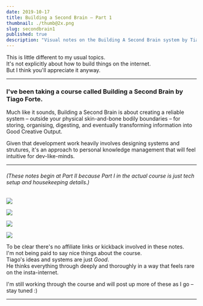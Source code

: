 ```yaml
---
date: 2019-10-17
title: Building a Second Brain – Part 1
thumbnail: ./thumb@2x.png
slug: secondbrain1
published: true
description: "Visual notes on the Building A Second Brain system by Tiago Forte"
---
```




<SketchesContainer>

This is little different to my usual topics.  
It's not explicitly about how to build things on the internet.  
But I think you'll appreciate it anyway.

<hr />

### I've been taking a course called <Link to='https://www.buildingasecondbrain.com'>Building a Second Brain</Link> by <Link to='https://twitter.com/fortelabs'>Tiago Forte</Link>.

Much like it sounds, Building a Second Brain is about creating a reliable system – outside your physical skin-and-bone bodily boundaries – for storing, organising, digesting, and eventually transforming information into Good Creative Output. 

Given that development work heavily involves designing systems and strutures, it's an approach to personal knowledge management that will feel intuitive for dev-like-minds.

<hr />

###### (These notes begin at Part II because Part I in the actual course is just tech setup and housekeeping details.)

![](./BASB_1.png)

![](./BASB_2.png)

![](./BASB_3.png)

![](./BASB_4.png)

To be clear there's no affiliate links or kickback involved in these notes.  
I'm not being paid to say nice things about the course.  
Tiago's ideas and systems are just _Good_.  
He thinks everything through deeply and thoroughly in a way that feels rare on the insta-internet.

I'm still working through the course and will post up more of these as I go – stay tuned :) 

---

</SketchesContainer>
